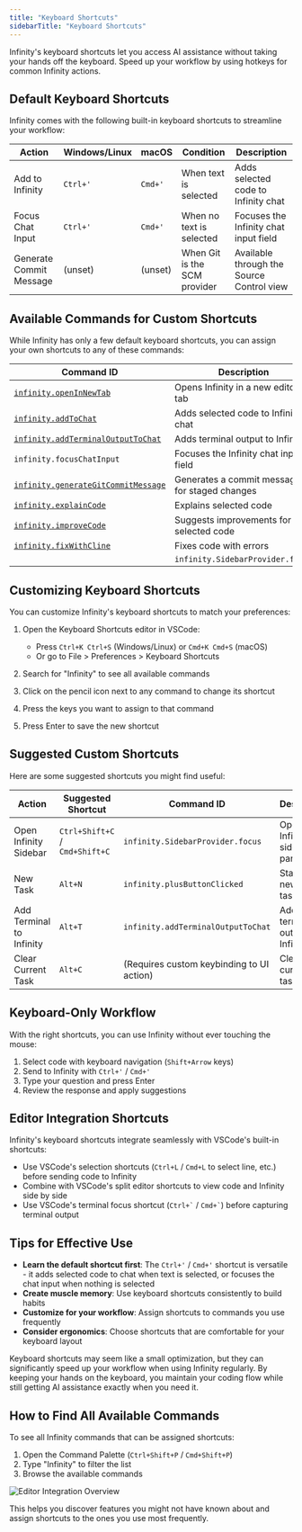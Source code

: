 ```yaml
---
title: "Keyboard Shortcuts"
sidebarTitle: "Keyboard Shortcuts"
---
```


Infinity's keyboard shortcuts let you access AI assistance without taking your hands off the keyboard. Speed up your workflow by using hotkeys for common Infinity actions.

## Default Keyboard Shortcuts

Infinity comes with the following built-in keyboard shortcuts to streamline your workflow:

| Action                  | Windows/Linux | macOS   | Condition                    | Description                               |
| ----------------------- | ------------- | ------- | ---------------------------- | ----------------------------------------- |
| Add to Infinity            | `Ctrl+'`      | `Cmd+'` | When text is selected        | Adds selected code to Infinity chat          |
| Focus Chat Input        | `Ctrl+'`      | `Cmd+'` | When no text is selected     | Focuses the Infinity chat input field        |
| Generate Commit Message | (unset)       | (unset) | When Git is the SCM provider | Available through the Source Control view |

## Available Commands for Custom Shortcuts

While Infinity has only a few default keyboard shortcuts, you can assign your own shortcuts to any of these commands:

| Command ID                                                                               | Description                                   |
| ---------------------------------------------------------------------------------------- | --------------------------------------------- |
| [`infinity.openInNewTab`](/features/commands-and-shortcuts/overview)                        | Opens Infinity in a new editor tab               |
| [`infinity.addToChat`](/features/commands-and-shortcuts/code-commands)                      | Adds selected code to Infinity chat              |
| [`infinity.addTerminalOutputToChat`](/features/commands-and-shortcuts/terminal-integration) | Adds terminal output to Infinity                 |
| `infinity.focusChatInput`                                                                   | Focuses the Infinity chat input field            |
| [`infinity.generateGitCommitMessage`](/features/commands-and-shortcuts/git-integration)     | Generates a commit message for staged changes |
| [`infinity.explainCode`](/features/commands-and-shortcuts/code-commands)                    | Explains selected code                        |
| [`infinity.improveCode`](/features/commands-and-shortcuts/code-commands)                    | Suggests improvements for selected code       |
| [`infinity.fixWithCline`](/features/commands-and-shortcuts/code-commands)                   | Fixes code with errors                        |
| | `infinity.SidebarProvider.focus`                                                       | Opens and focuses the Infinity sidebar           |           |

## Customizing Keyboard Shortcuts

You can customize Infinity's keyboard shortcuts to match your preferences:

1. Open the Keyboard Shortcuts editor in VSCode:

    - Press `Ctrl+K Ctrl+S` (Windows/Linux) or `Cmd+K Cmd+S` (macOS)
    - Or go to File > Preferences > Keyboard Shortcuts

2. Search for "Infinity" to see all available commands

3. Click on the pencil icon next to any command to change its shortcut

4. Press the keys you want to assign to that command

5. Press Enter to save the new shortcut

## Suggested Custom Shortcuts

Here are some suggested shortcuts you might find useful:

| Action                | Suggested Shortcut             | Command ID                                | Description                   |
| --------------------- | ------------------------------ | ----------------------------------------- | ----------------------------- |
| Open Infinity Sidebar    | `Ctrl+Shift+C` / `Cmd+Shift+C` | `infinity.SidebarProvider.focus`        | Opens the Infinity sidebar panel |
| New Task              | `Alt+N`                        | `infinity.plusButtonClicked`                 | Starts a new Infinity task       |
| Add Terminal to Infinity | `Alt+T`                        | `infinity.addTerminalOutputToChat`           | Adds terminal output to Infinity |
| Clear Current Task    | `Alt+C`                        | (Requires custom keybinding to UI action) | Clears the current task       |

## Keyboard-Only Workflow

With the right shortcuts, you can use Infinity without ever touching the mouse:

1. Select code with keyboard navigation (`Shift+Arrow` keys)
2. Send to Infinity with `Ctrl+'` / `Cmd+'`
3. Type your question and press Enter
4. Review the response and apply suggestions

## Editor Integration Shortcuts

Infinity's keyboard shortcuts integrate seamlessly with VSCode's built-in shortcuts:

-   Use VSCode's selection shortcuts (`Ctrl+L` / `Cmd+L` to select line, etc.) before sending code to Infinity
-   Combine with VSCode's split editor shortcuts to view code and Infinity side by side
-   Use VSCode's terminal focus shortcut (`` Ctrl+` `` / `` Cmd+` ``) before capturing terminal output

## Tips for Effective Use

-   **Learn the default shortcut first**: The `Ctrl+'` / `Cmd+'` shortcut is versatile - it adds selected code to chat when text is selected, or focuses the chat input when nothing is selected
-   **Create muscle memory**: Use keyboard shortcuts consistently to build habits
-   **Customize for your workflow**: Assign shortcuts to commands you use frequently
-   **Consider ergonomics**: Choose shortcuts that are comfortable for your keyboard layout

Keyboard shortcuts may seem like a small optimization, but they can significantly speed up your workflow when using Infinity regularly. By keeping your hands on the keyboard, you maintain your coding flow while still getting AI assistance exactly when you need it.

## How to Find All Available Commands

To see all Infinity commands that can be assigned shortcuts:

1. Open the Command Palette (`Ctrl+Shift+P` / `Cmd+Shift+P`)
2. Type "Infinity" to filter the list
3. Browse the available commands

<Frame>
	<img
		src="https://storage.googleapis.com/infinity_public_images/docs/assets/editor-integration.png"
		alt="Editor Integration Overview"
	/>
</Frame>

This helps you discover features you might not have known about and assign shortcuts to the ones you use most frequently.
